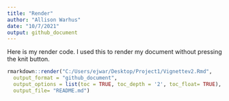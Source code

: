 ```yaml
---
title: "Render"
author: "Allison Warhus"
date: "10/7/2021"
output: github_document
---
```


Here is my render code. I used this to render my document without pressing the knit button.
```r
rmarkdown::render("C:/Users/ejwar/Desktop/Project1/Vignettev2.Rmd", 
  output_format = "github_document", 
  output_options = list(toc = TRUE, toc_depth = '2', toc_float= TRUE),
  output_file= "README.md")
```


